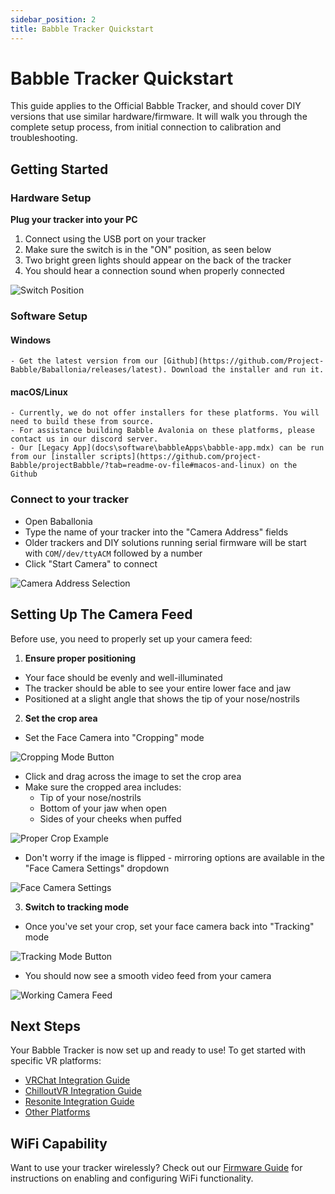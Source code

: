 ```yaml
---
sidebar_position: 2
title: Babble Tracker Quickstart
---
```


# Babble Tracker Quickstart

This guide applies to the Official Babble Tracker, and should cover DIY versions that use similar hardware/firmware. It will walk you through the complete setup process, from initial connection to calibration and troubleshooting.

## Getting Started
### Hardware Setup

**Plug your tracker into your PC**
1) Connect using the USB port on your tracker
1) Make sure the switch is in the "ON" position, as seen below
1) Two bright green lights should appear on the back of the tracker
1) You should hear a connection sound when properly connected

![Switch Position](/img/setup_switch.jpg)

### Software Setup
#### Windows
    - Get the latest version from our [Github](https://github.com/Project-Babble/Baballonia/releases/latest). Download the installer and run it.
#### macOS/Linux
    - Currently, we do not offer installers for these platforms. You will need to build these from source.
    - For assistance building Babble Avalonia on these platforms, please contact us in our discord server.
    - Our [Legacy App](docs\software\babbleApps\babble-app.mdx) can be run from our [installer scripts](https://github.com/project-Babble/projectBabble/?tab=readme-ov-file#macos-and-linux) on the Github

### Connect to your tracker
- Open Baballonia
- Type the name of your tracker into the "Camera Address" fields
- Older trackers and DIY solutions running serial firmware will be start with `COM`/`/dev/ttyACM` followed by a number
- Click "Start Camera" to connect

![Camera Address Selection](/img/avalonianame.png)

## Setting Up The Camera Feed

Before use, you need to properly set up your camera feed:

1. **Ensure proper positioning**
- Your face should be evenly and well-illuminated
- The tracker should be able to see your entire lower face and jaw
- Positioned at a slight angle that shows the tip of your nose/nostrils

2. **Set the crop area**
- Set the Face Camera into "Cropping" mode
   
![Cropping Mode Button](/img/avaloniacrop.png)
   
- Click and drag across the image to set the crop area
- Make sure the cropped area includes:
    - Tip of your nose/nostrils
    - Bottom of your jaw when open
    - Sides of your cheeks when puffed
   
![Proper Crop Example](/img/babbleofficaltracker/2.png)
   
- Don't worry if the image is flipped - mirroring options are available in the "Face Camera Settings" dropdown

![Face Camera Settings](/img/avaloniaface.png)

3. **Switch to tracking mode**
- Once you've set your crop, set your face camera back into "Tracking" mode
   
![Tracking Mode Button](/img/avalonianame.png)
   
- You should now see a smooth video feed from your camera
   
![Working Camera Feed](/img/avaloniapeace.png)

## Next Steps

Your Babble Tracker is now set up and ready to use! To get started with specific VR platforms:

- [VRChat Integration Guide](docs/software/integrations/vrc.mdx)
- [ChilloutVR Integration Guide](docs/software/integrations/chilloutVR.mdx)
- [Resonite Integration Guide](docs/software/integrations/resonite.mdx)
- [Other Platforms](docs/software/integrations/integrations.mdx)

## WiFi Capability

Want to use your tracker wirelessly? Check out our [Firmware Guide](docs/hardware/Firmware/firmware.mdx) for instructions on enabling and configuring WiFi functionality.
